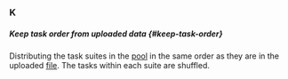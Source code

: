 ### K

##### Keep task order from uploaded data {#keep-task-order}

Distributing the task suites in the [pool](#pool) in the same order as they are in the uploaded [file](#tsv). The tasks within each suite are shuffled.
